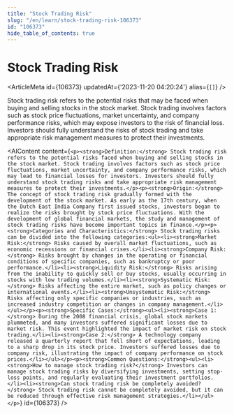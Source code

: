 ```yaml
---
title: "Stock Trading Risk"
slug: "/en/learn/stock-trading-risk-106373"
id: "106373"
hide_table_of_contents: true
---
```



# Stock Trading Risk

<ArticleMeta id={106373} updatedAt={'2023-11-20 04:20:24'} alias={`[]`} />
<div className='border-solid border-b border-t-0 my-4 border-[var(--ifm-color-gray-300)]' />

Stock trading risk refers to the potential risks that may be faced when buying and selling stocks in the stock market. Stock trading involves factors such as stock price fluctuations, market uncertainty, and company performance risks, which may expose investors to the risk of financial loss. Investors should fully understand the risks of stock trading and take appropriate risk management measures to protect their investments.

<AIContent content={`<p><strong>Definition:</strong> Stock trading risk refers to the potential risks faced when buying and selling stocks in the stock market. Stock trading involves factors such as stock price fluctuations, market uncertainty, and company performance risks, which may lead to financial losses for investors. Investors should fully understand stock trading risks and take appropriate risk management measures to protect their investments.</p><p><strong>Origin:</strong> The concept of stock trading risk gradually formed with the development of the stock market. As early as the 17th century, when the Dutch East India Company first issued stocks, investors began to realize the risks brought by stock price fluctuations. With the development of global financial markets, the study and management of stock trading risks have become important topics in finance.</p><p><strong>Categories and Characteristics:</strong> Stock trading risks can be divided into the following categories:<ul><li><strong>Market Risk:</strong> Risks caused by overall market fluctuations, such as economic recessions or financial crises.</li><li><strong>Company Risk:</strong> Risks brought by changes in the operating or financial conditions of specific companies, such as bankruptcy or poor performance.</li><li><strong>Liquidity Risk:</strong> Risks arising from the inability to quickly sell or buy stocks, usually occurring in stocks with low trading volumes.</li><li><strong>Systematic Risk:</strong> Risks affecting the entire market, such as policy changes or international events.</li><li><strong>Unsystematic Risk:</strong> Risks affecting only specific companies or industries, such as increased industry competition or changes in company management.</li></ul></p><p><strong>Specific Cases:</strong><ul><li><strong>Case 1:</strong> During the 2008 financial crisis, global stock markets plummeted, and many investors suffered significant losses due to market risk. This event highlighted the impact of market risk on stock trading.</li><li><strong>Case 2:</strong> A technology company released a quarterly report that fell short of expectations, leading to a sharp drop in its stock price. Investors suffered losses due to company risk, illustrating the impact of company performance on stock prices.</li></ul></p><p><strong>Common Questions:</strong><ul><li><strong>How to manage stock trading risk?</strong> Investors can manage stock trading risks by diversifying investments, setting stop-loss points, and regularly evaluating their investment portfolios.</li><li><strong>Can stock trading risk be completely avoided?</strong> Stock trading risk cannot be completely avoided, but it can be reduced through effective risk management strategies.</li></ul></p>`} id={106373} />
